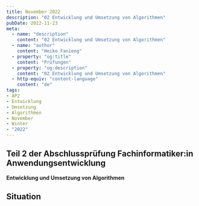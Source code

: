 ```yaml
---
title: November 2022
description: "02 Entwicklung und Umsetzung von Algorithmen"
pubDate: 2022-11-23
meta:
  - name: "description"
    content: "02 Entwicklung und Umsetzung von Algorithmen"
  - name: "author"
    content: "Heiko Fanieng"
  - property: "og:title"
    content: "Prüfungen"
  - property: "og:description"
    content: "02 Entwicklung und Umsetzung von Algorithmen"
  - http-equiv: "content-language"
    content: "de"
tags:
- AP2
- Entwicklung
- Umsetzung
- Algorithmen
- November
- Winter
- "2022"
---
```


## Teil 2 der Abschlussprüfung Fachinformatiker:in Anwendungsentwicklung

**Entwicklung und Umsetzung von Algorithmen**

## Situation

